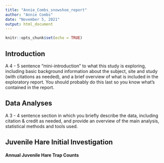 ```yaml
---
title: "Annie_Combs_snowshoe_report"
author: "Annie Combs"
date: "November 5, 2021"
output: html_document
---
```


```r
knitr::opts_chunk$set(echo = TRUE)
```

## Introduction
A 4 - 5 sentence "mini-introduction" to what this study is exploring, including basic background information about the subject, site and study (with citations as needed), and a brief overview of what is included in the exploratory report. You should probably do this last so you know what’s contained in the report.

## Data Analyses
A 3 - 4 sentence section in which you briefly describe the data, including citation & credit as needed, and provide an overview of the main analysis, statistical methods and tools used.

## Juvenile Hare Initial Investigation

#### Annual Juvenile Hare Trap Counts
```r

```

